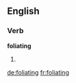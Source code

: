 ==English==

===Verb===
'''foliating'''

# {{present participle of|[[foliate]]}}

[[de:foliating]]
[[fr:foliating]]